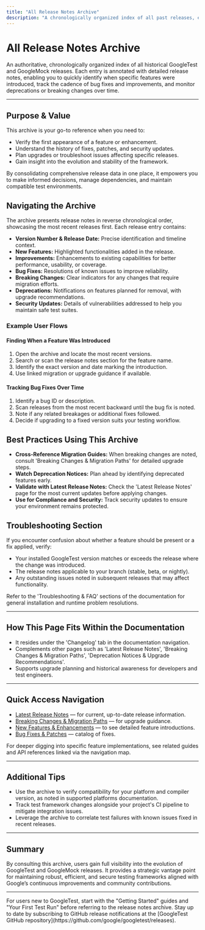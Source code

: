 ```yaml
---
title: "All Release Notes Archive"
description: "A chronologically organized index of all past releases, each annotated with detailed release notes. Quickly find when a feature was introduced or track the cadence of improvements over time."
---
```


# All Release Notes Archive

An authoritative, chronologically organized index of all historical GoogleTest and GoogleMock releases. Each entry is annotated with detailed release notes, enabling you to quickly identify when specific features were introduced, track the cadence of bug fixes and improvements, and monitor deprecations or breaking changes over time.

---

## Purpose & Value

This archive is your go-to reference when you need to:

- Verify the first appearance of a feature or enhancement.
- Understand the history of fixes, patches, and security updates.
- Plan upgrades or troubleshoot issues affecting specific releases.
- Gain insight into the evolution and stability of the framework.

By consolidating comprehensive release data in one place, it empowers you to make informed decisions, manage dependencies, and maintain compatible test environments.

## Navigating the Archive

The archive presents release notes in reverse chronological order, showcasing the most recent releases first. Each release entry contains:

- **Version Number & Release Date:** Precise identification and timeline context.
- **New Features:** Highlighted functionalities added in the release.
- **Improvements:** Enhancements to existing capabilities for better performance, usability, or coverage.
- **Bug Fixes:** Resolutions of known issues to improve reliability.
- **Breaking Changes:** Clear indicators for any changes that require migration efforts.
- **Deprecations:** Notifications on features planned for removal, with upgrade recommendations.
- **Security Updates:** Details of vulnerabilities addressed to help you maintain safe test suites.

### Example User Flows

#### Finding When a Feature Was Introduced

1. Open the archive and locate the most recent versions.
2. Search or scan the release notes section for the feature name.
3. Identify the exact version and date marking the introduction.
4. Use linked migration or upgrade guidance if available.

#### Tracking Bug Fixes Over Time

1. Identify a bug ID or description.
2. Scan releases from the most recent backward until the bug fix is noted.
3. Note if any related breakages or additional fixes followed.
4. Decide if upgrading to a fixed version suits your testing workflow.

## Best Practices Using This Archive

- **Cross-Reference Migration Guides:** When breaking changes are noted, consult 'Breaking Changes & Migration Paths' for detailed upgrade steps.
- **Watch Deprecation Notices:** Plan ahead by identifying deprecated features early.
- **Validate with Latest Release Notes:** Check the 'Latest Release Notes' page for the most current updates before applying changes.
- **Use for Compliance and Security:** Track security updates to ensure your environment remains protected.

## Troubleshooting Section

If you encounter confusion about whether a feature should be present or a fix applied, verify:

- Your installed GoogleTest version matches or exceeds the release where the change was introduced.
- The release notes applicable to your branch (stable, beta, or nightly).
- Any outstanding issues noted in subsequent releases that may affect functionality.

Refer to the 'Troubleshooting & FAQ' sections of the documentation for general installation and runtime problem resolutions.

---

## How This Page Fits Within the Documentation

- It resides under the 'Changelog' tab in the documentation navigation.
- Complements other pages such as 'Latest Release Notes', 'Breaking Changes & Migration Paths', 'Deprecation Notices & Upgrade Recommendations'.
- Supports upgrade planning and historical awareness for developers and test engineers.

---

## Quick Access Navigation

- [Latest Release Notes](/changelog/release-history/latest-release) — for current, up-to-date release information.
- [Breaking Changes & Migration Paths](/changelog/upgrade-guides/breaking-changes) — for upgrade guidance.
- [New Features & Enhancements](/changelog/feature-changes/new-features) — to see detailed feature introductions.
- [Bug Fixes & Patches](/changelog/feature-changes/bug-fixes) — catalog of fixes.

For deeper digging into specific feature implementations, see related guides and API references linked via the navigation map.

---

## Additional Tips

- Use the archive to verify compatibility for your platform and compiler version, as noted in supported platforms documentation.
- Track test framework changes alongside your project's CI pipeline to mitigate integration issues.
- Leverage the archive to correlate test failures with known issues fixed in recent releases.

---

## Summary

By consulting this archive, users gain full visibility into the evolution of GoogleTest and GoogleMock releases. It provides a strategic vantage point for maintaining robust, efficient, and secure testing frameworks aligned with Google’s continuous improvements and community contributions.

---

<Note>
For users new to GoogleTest, start with the "Getting Started" guides and "Your First Test Run" before referring to the release notes archive.
</Note>

<Info>
Stay up to date by subscribing to GitHub release notifications at the [GoogleTest GitHub repository](https://github.com/google/googletest/releases).
</Info>

